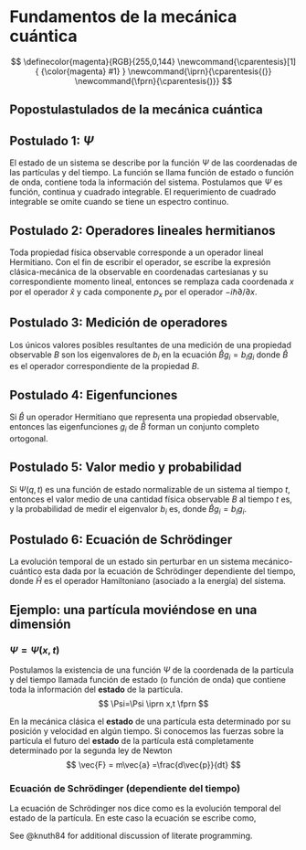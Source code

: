 # Fundamentos de la mecánica cuántica

$$
\definecolor{magenta}{RGB}{255,0,144}
\newcommand{\cparentesis}[1]{ {\color{magenta} #1} }
\newcommand{\iprn}{\cparentesis{(}}
\newcommand{\fprn}{\cparentesis{)}}
$$


## Popostulastulados de la mecánica cuántica

::: {.callout-note appearance="simple" icon=false collapse="true"}
## Postulado 1: $\Psi$

::: {.justify}
El estado de un sistema se describe por la función $\Psi$ de las coordenadas de las partículas y del tiempo. La función se llama función de estado o función de onda, contiene toda la información del sistema. Postulamos que $\Psi$ es función, continua y cuadrado integrable. El requerimiento de cuadrado integrable se omite cuando se tiene un espectro continuo.
:::
:::


::: {.callout-note appearance="simple" icon=false collapse="true"}
## Postulado 2: Operadores lineales hermitianos
::: {.justify}
Toda propiedad física observable corresponde a un operador lineal Hermitiano. Con el fin de escribir el operador, se escribe la expresión clásica-mecánica de la observable en coordenadas cartesianas y su correspondiente momento lineal, entonces se remplaza cada coordenada $x$ por el operador $\hat{x}$ y cada componente $p_x$ por el operador $-i\hbar\partial/\partial x$.
:::
:::

::: {.callout-note appearance="simple" icon=false collapse="true"}
## Postulado 3: Medición de operadores
::: {.justify}
Los únicos valores posibles resultantes de una medición de una propiedad observable $B$ son los eigenvalores de $b_i$ en la ecuación $\hat{B}g_i=b_i g_i$ donde $\hat{B}$ es el operador correspondiente de la propiedad $B$.
:::
:::

::: {.callout-note appearance="simple" icon=false collapse="true"}
## Postulado 4: Eigenfunciones
::: {.justify}
Si $\hat{B}$ un operador Hermitiano que representa una propiedad observable, entonces las eigenfunciones $g_i$ de $\hat{B}$ forman un conjunto completo ortogonal.
:::
:::

::: {.callout-note appearance="simple" icon=false collapse="true"}
## Postulado 5: Valor medio y probabilidad
::: {.justify}
Si $\Psi(q,t)$ es una función de estado normalizable de un sistema al tiempo $t$, entonces el valor medio de una cantidad física observable $B$ al tiempo $t$ es,
\begin{align*}
    \langle B \rangle =\int \Psi^* B \Psi d\tau = \langle \Psi | B | \Psi \rangle \,.
\end{align*}
y la probabilidad de medir el eigenvalor $b_i$ es,
\begin{align*}
    P(b_i) = \bigg| \int g_i^* \Psi d\tau \bigg|^2 = |\langle i | \Psi \rangle|^2
\end{align*}
donde $\hat{B}g_i=b_ig_i$.
:::
:::

::: {.callout-note appearance="simple" icon=false collapse="true"}
## Postulado 6: Ecuación de Schrödinger
::: {.justify}
La evolución temporal de un estado sin perturbar en un sistema mecánico-cuántico esta dada por la ecuación de Schrödinger dependiente del tiempo,
\begin{align*}
    -\frac{\hbar}{i}\frac{\partial \Psi}{\partial t} = \hat{H} \Psi \,,
\end{align*}
donde $\hat{H}$ es el operador Hamiltoniano (asociado a la energía) del sistema.
:::
:::


## Ejemplo: una partícula moviéndose en una dimensión

### $\Psi = \Psi(x,t)$
Postulamos la existencia de una función $\Psi$ de la coordenada de la partícula y del tiempo llamada función de estado (o función de onda) que contiene toda la información del **estado** de la partícula.
$$
\Psi=\Psi \iprn x,t \fprn
$$

::: {.column-margin}
En la mecánica clásica el **estado** de una partícula esta determinado por su posición y velocidad en algún tiempo. Si conocemos las fuerzas sobre la partícula el futuro del **estado** de la partícula está completamente determinado por la segunda ley de Newton
$$
\vec{F} = m\vec{a} =\frac{d\vec{p}}{dt}
$$
:::


### Ecuación de Schrödinger (dependiente del tiempo)

La ecuación de Schrödinger nos dice como es la evolución temporal del estado de la partícula. En este caso la ecuación se escribe como,

\begin{align*}
    -\frac{\hbar}{i}\frac{\partial}{\partial t} \Psi\iprn x,t \fprn= -\frac{\hbar^2}{2m} \frac{\partial}{\partial x} \Psi \iprn x,t \fprn +V\iprn x,t \fprn \Psi \iprn x,t \fprn \,,
\end{align*}




See @knuth84 for additional discussion of literate programming.
